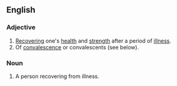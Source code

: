 ==English==
===Adjective===
# [[Recover]]ing one's [[health]] and [[strength]] after a period of [[ill]]ness.
# Of [[convalescence]] or convalescents (see below).

===Noun===
#A person recovering from illness.